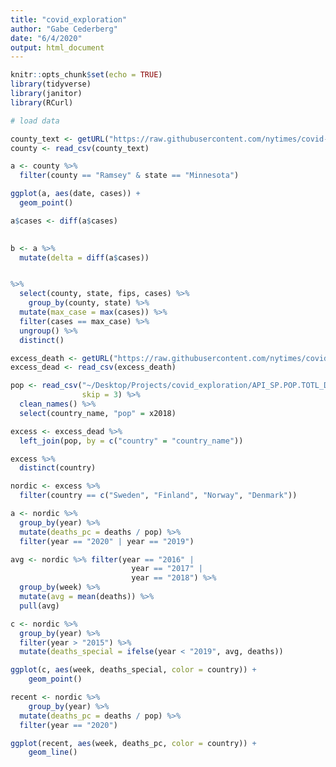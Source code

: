```yaml
---
title: "covid_exploration"
author: "Gabe Cederberg"
date: "6/4/2020"
output: html_document
---
```


```r
knitr::opts_chunk$set(echo = TRUE)
library(tidyverse)
library(janitor)
library(RCurl)

```

```r
# load data

county_text <- getURL("https://raw.githubusercontent.com/nytimes/covid-19-data/master/us-counties.csv")
county <- read_csv(county_text) 

a <- county %>% 
  filter(county == "Ramsey" & state == "Minnesota")

ggplot(a, aes(date, cases)) +
  geom_point()

a$cases <- diff(a$cases)
  

b <- a %>% 
  mutate(delta = diff(a$cases))


%>% 
  select(county, state, fips, cases) %>% 
    group_by(county, state) %>% 
  mutate(max_case = max(cases)) %>%   
  filter(cases == max_case) %>% 
  ungroup() %>% 
  distinct()

```

```r
excess_death <- getURL("https://raw.githubusercontent.com/nytimes/covid-19-data/master/excess-deaths/deaths.csv")
excess_dead <- read_csv(excess_death)

pop <- read_csv("~/Desktop/Projects/covid_exploration/API_SP.POP.TOTL_DS2_en_csv_v2_1120881.csv", 
                skip = 3) %>% 
  clean_names() %>% 
  select(country_name, "pop" = x2018)

excess <- excess_dead %>% 
  left_join(pop, by = c("country" = "country_name"))

excess %>% 
  distinct(country)

nordic <- excess %>% 
  filter(country == c("Sweden", "Finland", "Norway", "Denmark"))

a <- nordic %>% 
  group_by(year) %>% 
  mutate(deaths_pc = deaths / pop) %>% 
  filter(year == "2020" | year == "2019")

avg <- nordic %>% filter(year == "2016" |
                           year == "2017" |
                           year == "2018") %>% 
  group_by(week) %>% 
  mutate(avg = mean(deaths)) %>% 
  pull(avg)

c <- nordic %>% 
  group_by(year) %>% 
  filter(year > "2015") %>% 
  mutate(deaths_special = ifelse(year < "2019", avg, deaths))

ggplot(c, aes(week, deaths_special, color = country)) +
    geom_point()
```


```r
recent <- nordic %>% 
    group_by(year) %>% 
  mutate(deaths_pc = deaths / pop) %>% 
  filter(year == "2020")

ggplot(recent, aes(week, deaths_pc, color = country)) +
    geom_line()
```


